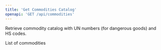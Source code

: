 ```yaml
---
title: 'Get Commodities Catalog'
openapi: 'GET /api/commodities'
---
```


Retrieve commodity catalog with UN numbers (for dangerous goods) and HS codes.


<ParamField status="200" type="CommoditiesResponse">
  <ParamField name="commodities" type="array">
    List of commodities
  </ParamField>
</ParamField>
